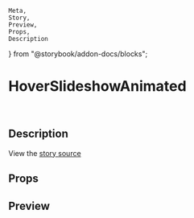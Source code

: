 	Meta,
	Story,
	Preview,
	Props,
	Description
} from "@storybook/addon-docs/blocks";

<Meta title="Demos/HoverSlideshowAnimated" component={HoverSlideshowAnimated} />

# HoverSlideshowAnimated

<br />

## Description

<Description of={HoverSlideshowAnimated} />

View the [story source](https://raw.githubusercontent.com/davidcalhoun/react-hover-slideshow/master/src/HoverSlideshowAnimated.stories.mdx)

## Props

<Props of={HoverSlideshowAnimated} />

## Preview

<Preview>
	<Story name="default">
		<HoverSlideshowAnimated
			aria-label="Muybridge horse gallop slideshow"
			width="410px"
			height="308px"
			images={[
				"https://raw.githubusercontent.com/davidcalhoun/react-hover-slideshow/master/static/01.jpg",
				"https://raw.githubusercontent.com/davidcalhoun/react-hover-slideshow/master/static/02.jpg",
				"https://raw.githubusercontent.com/davidcalhoun/react-hover-slideshow/master/static/03.jpg",
				"https://raw.githubusercontent.com/davidcalhoun/react-hover-slideshow/master/static/04.jpg",
				"https://raw.githubusercontent.com/davidcalhoun/react-hover-slideshow/master/static/05.jpg",
				"https://raw.githubusercontent.com/davidcalhoun/react-hover-slideshow/master/static/06.jpg",
				"https://raw.githubusercontent.com/davidcalhoun/react-hover-slideshow/master/static/07.jpg",
				"https://raw.githubusercontent.com/davidcalhoun/react-hover-slideshow/master/static/08.jpg",
				"https://raw.githubusercontent.com/davidcalhoun/react-hover-slideshow/master/static/09.jpg",
				"https://raw.githubusercontent.com/davidcalhoun/react-hover-slideshow/master/static/10.jpg",
				"https://raw.githubusercontent.com/davidcalhoun/react-hover-slideshow/master/static/11.jpg",
				"https://raw.githubusercontent.com/davidcalhoun/react-hover-slideshow/master/static/12.jpg"
			]}
		/>
	</Story>
</Preview>
